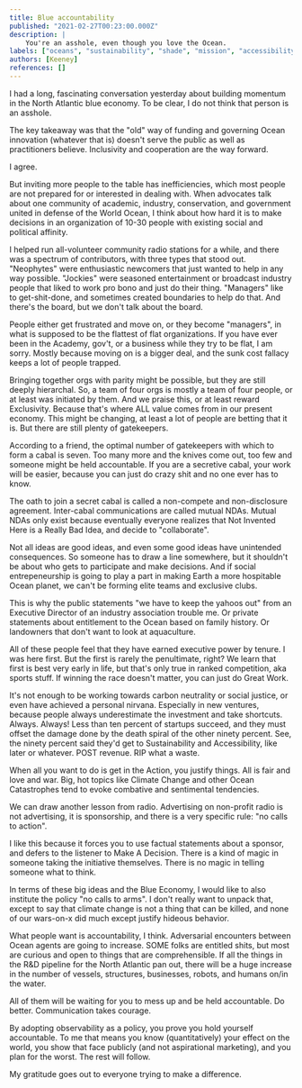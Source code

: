 ```yaml
---
title: Blue accountability
published: "2021-02-27T00:23:00.000Z"
description: |
    You're an asshole, even though you love the Ocean.
labels: ["oceans", "sustainability", "shade", "mission", "accessibility"]
authors: [Keeney]
references: []
---
```


I had a long, fascinating conversation yesterday about building momentum in the North Atlantic blue economy. To be clear, I do not think that person is an asshole. 

The key takeaway was that the "old" way of funding and governing Ocean innovation (whatever that is) doesn't serve the public as well as practitioners believe. Inclusivity and cooperation are the way forward. 

I agree.

But inviting more people to the table has inefficiencies, which most people are not prepared for or interested in dealing with. When advocates talk about one community of academic, industry, conservation, and government united in defense of the World Ocean, I think about how hard it is to make decisions in an organization of 10-30 people with existing social and political affinity.

I helped run all-volunteer community radio stations for a while, and there was a spectrum of contributors, with three types that stood out. "Neophytes" were enthusiastic newcomers that just wanted to help in any way possible. "Jockies" were seasoned entertainment or broadcast industry people that liked to work pro bono and just do their thing. "Managers" like to get-shit-done, and sometimes created boundaries to help do that. And there's the board, but we don't talk about the board.

People either get frustrated and move on, or they become "managers", in what is supposed to be the flattest of flat organizations. If you have ever been in the Academy, gov't, or a business while they try to be flat, I am sorry. Mostly because moving on is a bigger deal, and the sunk cost fallacy keeps a lot of people trapped. 

Bringing together orgs with parity might be possible, but they are still deeply hierarchal. So, a team of four orgs is mostly a team of four people, or at least was initiated by them. And we praise this, or at least reward Exclusivity. Because that's where ALL value comes from in our present economy. This might be changing, at least a lot of people are betting that it is. But there are still plenty of gatekeepers. 

According to a friend, the optimal number of gatekeepers with which to form a cabal is seven. Too many more and the knives come out, too few and someone might be held accountable. If you are a secretive cabal, your work will be easier, because you can just do crazy shit and no one ever has to know.

The oath to join a secret cabal is called a non-compete and non-disclosure agreement. Inter-cabal communications are called mutual NDAs. Mutual NDAs only exist because eventually everyone realizes that Not Invented Here is a Really Bad Idea, and decide to "collaborate". 

Not all ideas are good ideas, and even some good ideas have unintended consequences. So someone has to draw a line somewhere, but it shouldn't be about who gets to participate and make decisions. And if social entrepeneurship is going to play a part in making Earth a more hospitable Ocean planet, we can't be forming elite teams and exclusive clubs. 

This is why the public statements "we have to keep the yahoos out" from an Executive Director of an industry association trouble me. Or private statements about entitlement to the Ocean based on family history. Or landowners that don't want to look at aquaculture.

All of these people feel that they have earned executive power by tenure. I was here first. But the first is rarely the penultimate, right? We learn that first is best very early in life, but that's only true in ranked competition, aka sports stuff. If winning the race doesn't matter, you can just do Great Work.   

It's not enough to be working towards carbon neutrality or social justice, or even have achieved a personal nirvana. Especially in new ventures, because people always underestimate the investment and take shortcuts. Always. Always! Less than ten percent of startups succeed, and they must offset the damage done by the death spiral of the other ninety percent. See, the ninety percent said they'd get to Sustainability and Accessibility, like later or whatever. POST revenue. RIP what a waste.

When all you want to do is get in the Action, you justify things. All is fair and love and war. Big, hot topics like Climate Change and other Ocean Catastrophes tend to evoke combative and sentimental tendencies. 

We can draw another lesson from radio. Advertising on non-profit radio is not advertising, it is sponsorship, and there is a very specific rule: "no calls to action".

I like this because it forces you to use factual statements about a sponsor, and defers to the listener to Make A Decision. There is a kind of magic in someone taking the initiative themselves. There is no magic in telling someone what to think.

In terms of these big ideas and the Blue Economy, I would like to also institute the policy "no calls to arms". I don't really want to unpack that, except to say that climate change is not a thing that can be killed, and none of our wars-on-x did much except justify hideous behavior.

What people want is accountability, I think. Adversarial encounters between Ocean agents are going to increase. SOME folks are entitled shits, but most are curious and open to things that are comprehensible. If all the things in the R&D pipeline for the North Atlantic pan out, there will be a huge increase in the number of vessels, structures, businesses, robots, and humans on/in the water. 

All of them will be waiting for you to mess up and be held accountable. Do better. Communication takes courage.

By adopting observability as a policy, you prove you hold yourself accountable. To me that means you know (quantitatively) your effect on the world, you show that face publicly (and not aspirational marketing), and you plan for the worst. The rest will follow.

My gratitude goes out to everyone trying to make a difference.